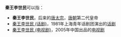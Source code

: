 '''秦王李世民'''可以指：
* '''秦王李世民'''，后来的[[唐太宗|唐太宗]]，[[唐朝|唐朝]]第二代皇帝
* [[秦王李世民_(话剧)|秦王李世民 (话剧)]]，1981年上海青年话剧团演出的[[话剧|话剧]]
* [[秦王李世民传奇|秦王李世民 (电视剧)]]，2005年中国出品的[[电视剧|电视剧]]

{{disambig|Cat=五字消歧義}}